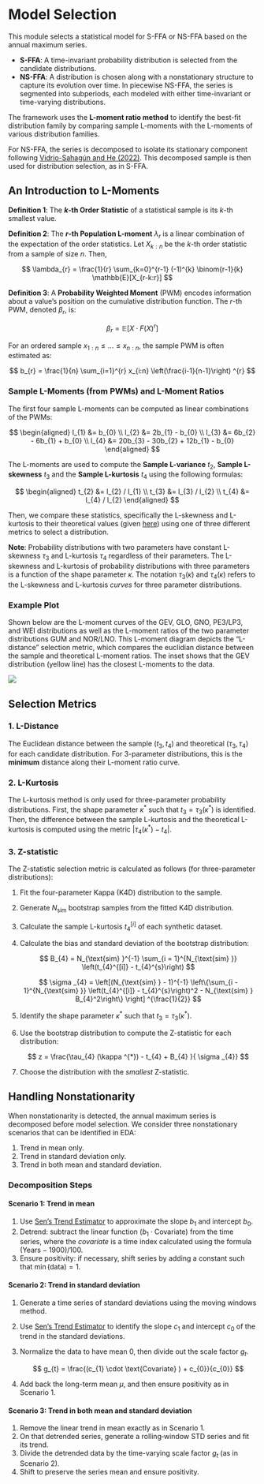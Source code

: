 # Model Selection

This module selects a statistical model for S-FFA or NS-FFA based on the annual maximum series.

- **S-FFA**: A time-invariant probability distribution is selected from the candidate distributions.
- **NS-FFA**: A distribution is chosen along with a nonstationary structure to capture its evolution over time. In piecewise NS-FFA, the series is segmented into subperiods, each modeled with either time-invariant or time-varying distributions.

The framework uses the **L-moment ratio method** to identify the best-fit distribution family by comparing sample L-moments with the L-moments of various distribution families.

For NS-FFA, the series is decomposed to isolate its stationary component following [Vidrio-Sahagún and He (2022)](https://doi.org/10.1016/j.jhydrol.2022.128186).
This decomposed sample is then used for distribution selection, as in S-FFA.


## An Introduction to L-Moments

**Definition 1**: The **$k$-th Order Statistic** of a statistical sample is its $k$-th smallest value.

**Definition 2**: The **$r$-th Population L-moment** $\lambda_{r}$ is a linear combination of the expectation of the order statistics. Let $X_{k:n}$ be the $k$-th order statistic from a sample of size $n$. Then,

$$
\lambda_{r} = \frac{1}{r} \sum_{k=0}^{r-1} (-1)^{k} \binom{r-1}{k} \mathbb{E}[X_{r-k:r}]
$$

**Definition 3**: A **Probability Weighted Moment** (PWM) encodes information about a value's position on the cumulative distribution function. The $r$-th PWM, denoted $\beta_{r}$, is:

$$
\beta_{r} = \mathbb{E}[X \cdot  F(X)^{r}]
$$

For an ordered sample $x_{1:n} \leq  \dots  \leq  x_{n:n}$, the sample PWM is often estimated as:

$$
b_{r} = \frac{1}{n} \sum_{i=1}^{r} x_{i:n} \left(\frac{i-1}{n-1}\right) ^{r}
$$

### Sample L-Moments (from PWMs) and L-Moment Ratios

The first four sample L-moments can be computed as linear combinations of the PWMs:

$$
\begin{aligned}
l_{1} &= b_{0} \\
l_{2} &= 2b_{1} - b_{0} \\
l_{3} &= 6b_{2} - 6b_{1} + b_{0} \\
l_{4} &= 20b_{3} - 30b_{2} + 12b_{1} - b_{0}
\end{aligned}
$$

The L-moments are used to compute the **Sample L-variance** $t_{2}$, **Sample L-skewness** $t_{3}$ and the **Sample L-kurtosis** $t_{4}$ using the following formulas:

$$
\begin{aligned}
t_{2} &= l_{2} / l_{1} \\
t_{3} &= l_{3} / l_{2} \\ 
t_{4} &= l_{4} / l_{2}
\end{aligned}
$$ 

Then, we compare these statistics, specifically the L-skewness and L-kurtosis to their theoretical values (given [here](probability-distributions.md)) using one of three different metrics to select a distribution.

**Note**: Probability distributions with two parameters have constant L-skewness $\tau_{3}$ and L-kurtosis $\tau_{4}$ regardless of their parameters.
The L-skewness and L-kurtosis of probability distributions with three parameters is a function of the shape parameter $\kappa$.
The notation $\tau_{3}(\kappa)$ and $\tau_{4}(\kappa)$ refers to the L-skewness and L-kurtosis *curves* for three parameter distributions.

### Example Plot

Shown below are the L-moment curves of the GEV, GLO, GNO, PE3/LP3, and WEI distributions as well as the L-moment ratios of the two parameter distributions GUM and NOR/LNO.
This L-moment diagram depicts the "L-distance" selection metric, which compares the euclidian distance between the sample and theoretical L-moment ratios.
The inset shows that the GEV distribution (yellow line) has the closest L-moments to the data.

![](../man/figures/plot-lmom.svg)

## Selection Metrics

### 1. L-Distance

The Euclidean distance between the sample $(t_3, t_4)$ and theoretical $(\tau_3, \tau_4)$ for each candidate distribution.
For 3-parameter distributions, this is the **minimum** distance along their L-moment ratio curve.

### 2. L-Kurtosis

The L-kurtosis method is only used for three-parameter probability distributions.
First, the shape parameter $\kappa^{*}$ such that $t_{3} = \tau _{3}(\kappa ^{*})$ is identified.
Then, the difference between the sample L-kurtosis and the theoretical L-kurtosis is computed using the metric $|\tau_{4}(\kappa ^{*}) - t_{4} |$.

### 3. Z-statistic

The Z-statistic selection metric is calculated as follows (for three-parameter distributions):

1. Fit the four-parameter Kappa (K4D) distribution to the sample.
2. Generate $N_{\text{sim}}$ bootstrap samples from the fitted K4D distribution.
3. Calculate the sample L-kurtosis $t_{4}^{[i]}$ of each synthetic dataset.
4. Calculate the bias and standard deviation of the bootstrap distribution:

    $$
    B_{4} = N_{\text{sim} }^{-1} \sum_{i = 1}^{N_{\text{sim} }} \left(t_{4}^{[i]} - t_{4}^{s}\right)
    $$

    $$
    \sigma _{4} = \left[(N_{\text{sim} } - 1)^{-1} \left\{\sum_{i - 1}^{N_{\text{sim} }} \left(t_{4}^{[i]} - t_{4}^{s}\right)^2 - N_{\text{sim} } B_{4}^2\right\} \right] ^{\frac{1}{2}}
    $$

5. Identify the shape parameter $\kappa^{*}$ such that $t_{3} = \tau _{3}(\kappa ^{*})$.
6. Use the bootstrap distribution to compute the Z-statistic for each distribution:

    $$
    z = \frac{\tau_{4} (\kappa ^{*}) - t_{4} + B_{4} }{ \sigma _{4}}
    $$

7. Choose the distribution with the *smallest* Z-statistic.

## Handling Nonstationarity

When nonstationarity is detected, the annual maximum series is decomposed before model selection. We consider three nonstationary scenarios that can be identified in EDA:

1. Trend in mean only.
2. Trend in standard deviation only.
3. Trend in both mean and standard deviation.

### Decomposition Steps

#### Scenario 1: Trend in mean

1. Use [Sen's Trend Estimator](eda-trend-ams-mean.md#sens-trend-estimator) to approximate the slope $b_1$ and intercept $b_0$.
2. Detrend: subtract the linear function $(b_{1} \cdot \text{Covariate})$ from the time series, where the *covariate* is a time index calculated using the formula $(\text{Years} - 1900) / 100$.
3. Ensure positivity: if necessary, shift series by adding a constant such that $\min(\text{data}) = 1$.

#### Scenario 2: Trend in standard deviation

1. Generate a time series of standard deviations using the moving windows method.
2. Use [Sen's Trend Estimator](eda-trend-ams-variability.md#sens-trend-estimator) to identify the slope $c_{1}$ and intercept $c_{0}$ of the trend in the standard deviations.
3. Normalize the data to have mean $0$, then divide out the scale factor $g_{t}$.

    $$
    g_{t} = \frac{(c_{1} \cdot  \text{Covariate} ) + c_{0}}{c_{0}}
    $$

4. Add back the long-term mean $\mu$, and then ensure positivity as in Scenario 1.

#### Scenario 3: Trend in both mean and standard deviation

1. Remove the linear trend in mean exactly as in Scenario 1.
2. On that detrended series, generate a rolling‐window STD series and fit its trend.
3. Divide the detrended data by the time-varying scale factor $g_{t}$ (as in Scenario 2).
4. Shift to preserve the series mean and ensure positivity.
